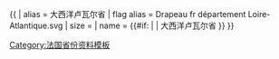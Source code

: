 {{ {{{1<noinclude>|country showdata</noinclude>}}}
| alias = 大西洋卢瓦尔省
| flag alias = Drapeau fr département Loire-Atlantique.svg
| size = {{{size|}}}
| name = {{#if: {{{name|}}} | {{{name|}}} | 大西洋卢瓦尔省 }}
}}<noinclude>
[[Category:法国省份资料模板]]
</noinclude>